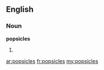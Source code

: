 ==English==

===Noun===
'''popsicles'''

# {{plural of|[[popsicle]]}}

[[ar:popsicles]]
[[fr:popsicles]]
[[my:popsicles]]